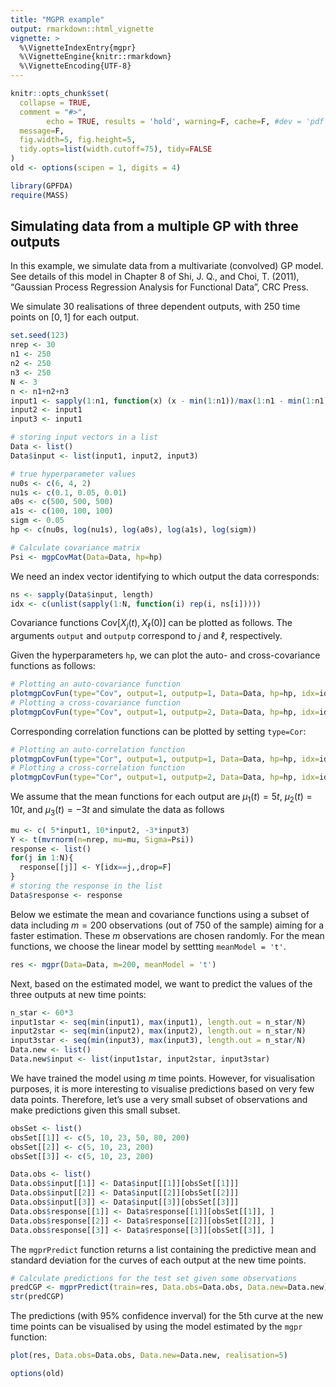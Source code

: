```yaml
---
title: "MGPR example"
output: rmarkdown::html_vignette
vignette: >
  %\VignetteIndexEntry{mgpr}
  %\VignetteEngine{knitr::rmarkdown}
  %\VignetteEncoding{UTF-8}
---
```


```r
knitr::opts_chunk$set(
  collapse = TRUE,
  comment = "#>",
        echo = TRUE, results = 'hold', warning=F, cache=F, #dev = 'pdf', 
  message=F, 
  fig.width=5, fig.height=5,
  tidy.opts=list(width.cutoff=75), tidy=FALSE
)
old <- options(scipen = 1, digits = 4)
```

\newcommand{\Cov}{\text{Cov}}

```r
library(GPFDA)
require(MASS)
```

## Simulating data from a multiple GP with three outputs

In this example, we simulate data from a multivariate (convolved) GP model. 
See details of this model in Chapter 8 of Shi, J. Q., and Choi, T. (2011), 
"Gaussian Process Regression Analysis for Functional Data", CRC Press.

We simulate $30$ realisations of three dependent outputs, with $250$ time 
points on $[0,1]$ for each output.
```r
set.seed(123)
nrep <- 30
n1 <- 250
n2 <- 250
n3 <- 250
N <- 3
n <- n1+n2+n3
input1 <- sapply(1:n1, function(x) (x - min(1:n1))/max(1:n1 - min(1:n1)))
input2 <- input1
input3 <- input1

# storing input vectors in a list
Data <- list()
Data$input <- list(input1, input2, input3)

# true hyperparameter values
nu0s <- c(6, 4, 2)
nu1s <- c(0.1, 0.05, 0.01)
a0s <- c(500, 500, 500)
a1s <- c(100, 100, 100)
sigm <- 0.05
hp <- c(nu0s, log(nu1s), log(a0s), log(a1s), log(sigm))

# Calculate covariance matrix
Psi <- mgpCovMat(Data=Data, hp=hp)
```


We need an index vector identifying to which output the data corresponds:
```r
ns <- sapply(Data$input, length)
idx <- c(unlist(sapply(1:N, function(i) rep(i, ns[i])))) 
```

Covariance functions $\Cov \big[X_j(t), X_\ell(0) \big]$ can be plotted as follows.
The arguments `output` and `outputp` correspond to $j$ and $\ell$, respectively. 

Given the hyperparameters `hp`, we can plot the auto- and cross-covariance 
functions as follows:
```r
# Plotting an auto-covariance function
plotmgpCovFun(type="Cov", output=1, outputp=1, Data=Data, hp=hp, idx=idx)
# Plotting a cross-covariance function
plotmgpCovFun(type="Cov", output=1, outputp=2, Data=Data, hp=hp, idx=idx)
```

Corresponding correlation functions can be plotted by setting `type=Cor`:
```r
# Plotting an auto-correlation function
plotmgpCovFun(type="Cor", output=1, outputp=1, Data=Data, hp=hp, idx=idx)
# Plotting a cross-correlation function
plotmgpCovFun(type="Cor", output=1, outputp=2, Data=Data, hp=hp, idx=idx)
```


We assume that the mean functions for each output are 
$\mu_1(t) = 5t$, $\mu_2(t) = 10t$, and $\mu_3(t) = -3t$ and simulate the data as follows
```r
mu <- c( 5*input1, 10*input2, -3*input3)
Y <- t(mvrnorm(n=nrep, mu=mu, Sigma=Psi))
response <- list()
for(j in 1:N){
  response[[j]] <- Y[idx==j,,drop=F]
}
# storing the response in the list
Data$response <- response
```

Below we estimate the mean and covariance functions using a subset of data 
including $m=200$ observations (out of $750$ of the sample) aiming for a faster estimation.
These $m$ observations are chosen randomly. For the mean functions, we choose 
the linear model by settting `meanModel = 't'`.
```r
res <- mgpr(Data=Data, m=200, meanModel = 't')
```


Next, based on the estimated model, we want to predict the values of the three 
outputs at new time points:
```r
n_star <- 60*3
input1star <- seq(min(input1), max(input1), length.out = n_star/N)
input2star <- seq(min(input2), max(input2), length.out = n_star/N)
input3star <- seq(min(input3), max(input3), length.out = n_star/N)
Data.new <- list()
Data.new$input <- list(input1star, input2star, input3star)
```

We have trained the model using $m$ time points. However, for visualisation purposes, 
it is more interesting to visualise predictions based on very few data points.
Therefore, let's use a very small subset of observations and make predictions given this 
small subset.
```r
obsSet <- list()
obsSet[[1]] <- c(5, 10, 23, 50, 80, 200)
obsSet[[2]] <- c(5, 10, 23, 200)
obsSet[[3]] <- c(5, 10, 23, 200)

Data.obs <- list()
Data.obs$input[[1]] <- Data$input[[1]][obsSet[[1]]]
Data.obs$input[[2]] <- Data$input[[2]][obsSet[[2]]]
Data.obs$input[[3]] <- Data$input[[3]][obsSet[[3]]]
Data.obs$response[[1]] <- Data$response[[1]][obsSet[[1]], ]
Data.obs$response[[2]] <- Data$response[[2]][obsSet[[2]], ]
Data.obs$response[[3]] <- Data$response[[3]][obsSet[[3]], ]
```


The `mgprPredict` function returns a list containing the predictive mean and 
standard deviation for the curves of each output at the new time points.
```r
# Calculate predictions for the test set given some observations
predCGP <- mgprPredict(train=res, Data.obs=Data.obs, Data.new=Data.new)
str(predCGP)
```


The predictions (with 95\% confidence inverval) for the $5$th curve at the new 
time points can be visualised by using the model estimated by the `mgpr` function:
```r
plot(res, Data.obs=Data.obs, Data.new=Data.new, realisation=5)
```

```r
options(old)
```
